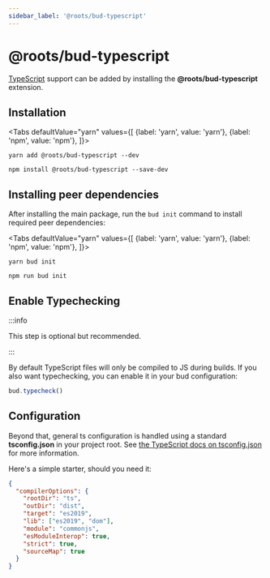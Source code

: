 ```yaml
---
sidebar_label: '@roots/bud-typescript'
---
```



# @roots/bud-typescript

[TypeScript](https://typescript.org) support can be added by installing the **@roots/bud-typescript** extension.

## Installation

<Tabs
  defaultValue="yarn"
  values={[
    {label: 'yarn', value: 'yarn'},
    {label: 'npm', value: 'npm'},
  ]}>
  <TabItem value="yarn">

    yarn add @roots/bud-typescript --dev

  </TabItem>
  <TabItem value="npm">

    npm install @roots/bud-typescript --save-dev

  </TabItem>
</Tabs>

## Installing peer dependencies

After installing the main package, run the `bud init` command to install required peer dependencies:

<Tabs
  defaultValue="yarn"
  values={[
    {label: 'yarn', value: 'yarn'},
    {label: 'npm', value: 'npm'},
  ]}>
  <TabItem value="yarn">

    yarn bud init

  </TabItem>
  <TabItem value="npm">

    npm run bud init

  </TabItem>
</Tabs>

## Enable Typechecking

:::info

This step is optional but recommended.

:::

By default TypeScript files will only be compiled to JS during builds.
If you also want typechecking, you can enable it in your bud configuration:

```js
bud.typecheck()
```

## Configuration

Beyond that, general ts configuration is handled using a standard **tsconfig.json** in your project root. See [the TypeScript docs on tsconfig.json](https://www.typescriptlang.org/docs/handbook/tsconfig-json.html) for more information.

Here's a simple starter, should you need it:

```json
{
  "compilerOptions": {
    "rootDir": "ts",
    "outDir": "dist",
    "target": "es2019",
    "lib": ["es2019", "dom"],
    "module": "commonjs",
    "esModuleInterop": true,
    "strict": true,
    "sourceMap": true
  }
}
```
